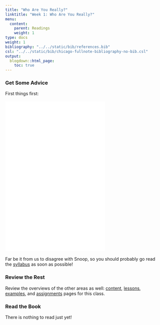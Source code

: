 ```yaml
---
title: "Who Are You Really?"
linktitle: "Week 1: Who Are You Really?"
menu:
  content:
    parent: Readings
    weight: 1
type: docs
weight: 1
bibliography: "../../static/bib/references.bib"
csl: "../../static/bib/chicago-fullnote-bibliography-no-bib.csl"
output:
  blogdown::html_page:
    toc: true
---
```


### Get Some Advice
First things first:
<br>
<br>
<iframe src="/videos/snoop_syllabus.mp4" width="320" height="480" frameBorder="0">Read the syllabus.</iframe>
<br>
<br>Far be it from us to disagree with Snoop, so you should probably go read the [syllabus](/syllabus/) as soon as possible!

### Review the Rest
Review the overviews of the other areas as well:  [content](/content/), [lessons](/lesson/), [examples](/example/), and [assignments](/assigment/) pages for this class.

### Read the Book
There is nothing to read just yet!



